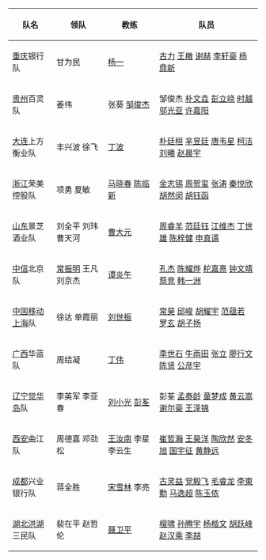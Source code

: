 {|class="wikitable"
! 队名 !! 领队 !! 教练 !! 队员
|-
|[[重庆]]银行队 || 甘为民 || [[杨一 (围棋教练)|杨一]] || [[古力]] [[王檄]] [[谢赫 (中国)|谢赫]] [[李轩豪]] [[杨鼎新]]
|-
|[[贵州]]百灵队 || 姜伟 || 张葵 [[邹俊杰]] || 邹俊杰 [[朴文垚]] [[彭立峣]] [[时越]] [[邬光亚]] [[许嘉阳]]
|-
|[[大连]]上方衡业队 || 丰兴波 徐飞 || [[丁波]] || [[朴廷桓]] [[芈昱廷]] [[唐韦星]] [[柯洁]] [[刘曦 (围棋棋手)|刘曦]] [[赵晨宇]]
|-
|[[浙江]]荣美控股队 || 项勇 夏敏 || [[马晓春]] [[陈临新]] || [[金志锡]] [[周贺玺]] [[张涛 (围棋)|张涛]] [[秦悦欣]] [[胡然闵]] [[胡钰函]]
|-
|[[山东]]景芝酒业队 || 刘全平 刘玮 曹天河 || [[曹大元]] || [[周睿羊]] [[范廷钰]] [[江维杰]] [[丁世雄]] [[陈梓健]] [[申真谞]]
|-
|[[中信]]北京队 || [[常振明]] 王凡 刘京杰 || [[谭炎午]] || [[孔杰]] [[陈耀烨]] [[柁嘉熹]] [[钟文靖]] [[蔡竞]] [[韩一洲]]
|-
|[[中国移动]][[上海]]队 || 徐达 单霞丽 || [[刘世振]] || [[常昊]] [[邱峻]] [[胡耀宇]] [[范蕴若]] [[罗玄]] [[胡子扬]]
|-
|[[广西]]华蓝队 || 周结凝 || [[丁伟 (围棋棋手)|丁伟]] || [[李世石]] [[牛雨田]] [[张立 (围棋棋手)|张立]] [[廖行文]] [[陈贤 (围棋棋手)|陈贤]] [[公彦宇]]
|-
|[[辽宁]][[觉华岛]]队 || 李英军 李亚春 || [[刘小光]] [[彭荃]] || 彭荃 [[孟泰龄]] [[童梦成]] [[黄云嵩]] [[谢尔豪]] [[王泽锦]]
|-
|[[西安]]曲江队 || 周德嘉 邓劲松 || [[王汝南]] 李星 李云生 || [[崔哲瀚]] [[王昊洋]] [[陶欣然]] [[安冬旭]] [[国宇征]] [[黄静远]]
|-
|[[成都]]兴业银行队 || 蒋全胜 || [[宋雪林]] 李亮 || [[古灵益]] [[党毅飞]] [[毛睿龙]] [[李東勳_(圍棋棋手)|李東勳]] [[马逸超]] [[陈玉侬]]
|-
|[[湖北]][[洪湖]]三民队 || 裴在平 赵哲伦 || [[聂卫平]] || [[檀啸]] [[孙腾宇]] [[杨楷文]] [[胡跃峰]] [[赵汉乘]] [[李喆 (围棋棋手)|李喆]]
|}